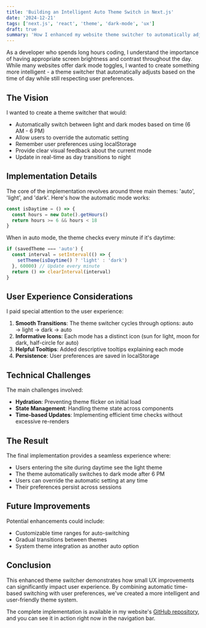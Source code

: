 ```yaml
---
title: 'Building an Intelligent Auto Theme Switch in Next.js'
date: '2024-12-21'
tags: ['next.js', 'react', 'theme', 'dark-mode', 'ux']
draft: true
summary: 'How I enhanced my website theme switcher to automatically adjust between light and dark modes based on time of day while preserving user preferences.'
---
```


As a developer who spends long hours coding, I understand the importance of having appropriate screen brightness and contrast throughout the day. While many websites offer dark mode toggles, I wanted to create something more intelligent - a theme switcher that automatically adjusts based on the time of day while still respecting user preferences.

## The Vision

I wanted to create a theme switcher that would:

- Automatically switch between light and dark modes based on time (6 AM - 6 PM)
- Allow users to override the automatic setting
- Remember user preferences using localStorage
- Provide clear visual feedback about the current mode
- Update in real-time as day transitions to night

## Implementation Details

The core of the implementation revolves around three main themes: 'auto', 'light', and 'dark'. Here's how the automatic mode works:

```javascript
const isDaytime = () => {
  const hours = new Date().getHours()
  return hours >= 6 && hours < 18
}
```

When in auto mode, the theme checks every minute if it's daytime:

```javascript
if (savedTheme === 'auto') {
  const interval = setInterval(() => {
    setTheme(isDaytime() ? 'light' : 'dark')
  }, 60000) // Update every minute
  return () => clearInterval(interval)
}
```

## User Experience Considerations

I paid special attention to the user experience:

1. **Smooth Transitions**: The theme switcher cycles through options: auto → light → dark → auto
2. **Informative Icons**: Each mode has a distinct icon (sun for light, moon for dark, half-circle for auto)
3. **Helpful Tooltips**: Added descriptive tooltips explaining each mode
4. **Persistence**: User preferences are saved in localStorage

## Technical Challenges

The main challenges involved:

- **Hydration**: Preventing theme flicker on initial load
- **State Management**: Handling theme state across components
- **Time-based Updates**: Implementing efficient time checks without excessive re-renders

## The Result

The final implementation provides a seamless experience where:

- Users entering the site during daytime see the light theme
- The theme automatically switches to dark mode after 6 PM
- Users can override the automatic setting at any time
- Their preferences persist across sessions

## Future Improvements

Potential enhancements could include:

- Customizable time ranges for auto-switching
- Gradual transitions between themes
- System theme integration as another auto option

## Conclusion

This enhanced theme switcher demonstrates how small UX improvements can significantly impact user experience. By combining automatic time-based switching with user preferences, we've created a more intelligent and user-friendly theme system.

The complete implementation is available in my website's [GitHub repository](https://github.com/nadimtuhin/nadimtuhin-nextjs), and you can see it in action right now in the navigation bar.
